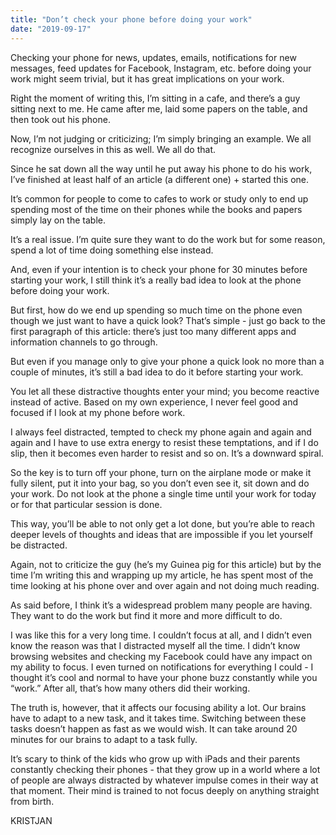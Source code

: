 ```yaml
---
title: "Don’t check your phone before doing your work"
date: "2019-09-17"
---
```


Checking your phone for news, updates, emails, notifications for new messages, feed updates for Facebook, Instagram, etc. before doing your work might seem trivial, but it has great implications on your work.

Right the moment of writing this, I’m sitting in a cafe, and there’s a guy sitting next to me. He came after me, laid some papers on the table, and then took out his phone.

Now, I’m not judging or criticizing; I’m simply bringing an example. We all recognize ourselves in this as well. We all do that.

Since he sat down all the way until he put away his phone to do his work, I’ve finished at least half of an article (a different one) + started this one.

It’s common for people to come to cafes to work or study only to end up spending most of the time on their phones while the books and papers simply lay on the table.

It’s a real issue. I’m quite sure they want to do the work but for some reason, spend a lot of time doing something else instead.

And, even if your intention is to check your phone for 30 minutes before starting your work, I still think it’s a really bad idea to look at the phone before doing your work.

But first, how do we end up spending so much time on the phone even though we just want to have a quick look? That’s simple - just go back to the first paragraph of this article: there’s just too many different apps and information channels to go through.

But even if you manage only to give your phone a quick look no more than a couple of minutes, it’s still a bad idea to do it before starting your work.

You let all these distractive thoughts enter your mind; you become reactive instead of active. Based on my own experience, I never feel good and focused if I look at my phone before work.

I always feel distracted, tempted to check my phone again and again and again and I have to use extra energy to resist these temptations, and if I do slip, then it becomes even harder to resist and so on. It’s a downward spiral.

So the key is to turn off your phone, turn on the airplane mode or make it fully silent, put it into your bag, so you don’t even see it, sit down and do your work. Do not look at the phone a single time until your work for today or for that particular session is done.

This way, you’ll be able to not only get a lot done, but you’re able to reach deeper levels of thoughts and ideas that are impossible if you let yourself be distracted.

Again, not to criticize the guy (he’s my Guinea pig for this article) but by the time I’m writing this and wrapping up my article, he has spent most of the time looking at his phone over and over again and not doing much reading.

As said before, I think it’s a widespread problem many people are having. They want to do the work but find it more and more difficult to do.

I was like this for a very long time. I couldn’t focus at all, and I didn’t even know the reason was that I distracted myself all the time. I didn’t know browsing websites and checking my Facebook could have any impact on my ability to focus. I even turned on notifications for everything I could - I thought it’s cool and normal to have your phone buzz constantly while you “work.” After all, that’s how many others did their working.

The truth is, however, that it affects our focusing ability a lot. Our brains have to adapt to a new task, and it takes time. Switching between these tasks doesn’t happen as fast as we would wish. It can take around 20 minutes for our brains to adapt to a task fully.

It’s scary to think of the kids who grow up with iPads and their parents constantly checking their phones - that they grow up in a world where a lot of people are always distracted by whatever impulse comes in their way at that moment. Their mind is trained to not focus deeply on anything straight from birth.

KRISTJAN
